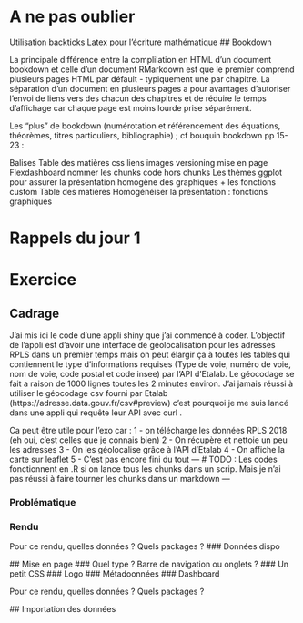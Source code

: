 # A ne pas oublier


Utilisation backticks
Latex pour l'écriture mathématique
## Bookdown

La principale différence entre la complilation en HTML d'un document bookdown et celle d'un document RMarkdown est que le premier comprend plusieurs pages HTML par défault - typiquement une par chapitre. La séparation d'un document en plusieurs pages a pour avantages d'autoriser l'envoi de liens vers des chacun des chapitres et de réduire le temps d'affichage car chaque page est moins lourde prise séparément.

Les "plus" de bookdown (numérotation et référencement des équations, théorèmes, titres particuliers, bibliographie) ; cf bouquin bookdown pp 15-23 :


Balises
Table des matières
css
liens
images
versioning
mise en page
Flexdashboard
nommer les chunks
code hors chunks
Les thèmes ggplot pour assurer la présentation homogène des graphiques + les fonctions custom
Table des matières
Homogénéiser la présentation : fonctions graphiques

# Rappels du jour 1

# Exercice

## Cadrage

J'ai mis ici le code d'une appli shiny que j'ai commencé à coder. L'objectif de l'appli est d'avoir une interface de géolocalisation pour les adresses RPLS dans un premier temps mais on peut élargir ça à toutes les tables qui contiennent le type d'informations requises (Type de voie, numéro de voie, nom de voie, code postal et code insee) par l'API d'Etalab. Le géocodage se fait a raison de 1000 lignes toutes les 2 minutes environ. J'ai jamais réussi à utiliser le géocodage csv fourni par Etalab (https://adresse.data.gouv.fr/csv#preview) c'est pourquoi je me suis lancé dans une appli qui requête leur API avec curl .

Ca peut être utile pour l'exo car : 
1 - on télécharge les données RPLS 2018 (eh oui, c'est celles que je connais bien)
2 - On récupère et nettoie un peu les adresses 
3 - On les géolocalise grâce à l'API d'Etalab
4 - On affiche la carte sur leaflet
5 - C'est pas encore fini du tout 
---
 # TODO : Les codes fonctionnent en .R si on lance tous les chunks dans un scrip. Mais je n'ai pas réussi à faire tourner les chunks dans un markdown
---

### Problématique
### Rendu
Pour ce rendu, quelles données ? Quels packages ?
  ### Données dispo
  
  ## Mise en page
  ### Quel type ? Barre de navigation ou onglets ?
  ### Un petit CSS
  ### Logo
  ### Métadoonnées
  ### Dashboard
  

Pour ce rendu, quelles données ? Quels packages ?
  
  ## Importation des données


